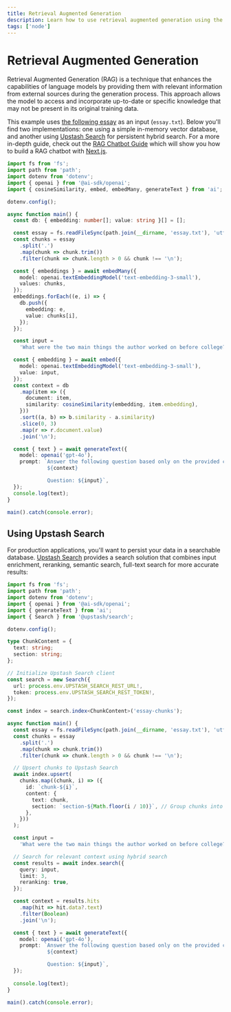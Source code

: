 ```yaml
---
title: Retrieval Augmented Generation
description: Learn how to use retrieval augmented generation using the AI SDK and Node
tags: ['node']
---
```


# Retrieval Augmented Generation

Retrieval Augmented Generation (RAG) is a technique that enhances the capabilities of language models by providing them with relevant information from external sources during the generation process.
This approach allows the model to access and incorporate up-to-date or specific knowledge that may not be present in its original training data.

This example uses [the following essay](https://raw.githubusercontent.com/run-llama/llama_index/main/docs/docs/examples/data/paul_graham/paul_graham_essay.txt) as an input (`essay.txt`). Below you'll find two implementations: one using a simple in-memory vector database, and another using [Upstash Search](https://upstash.com/docs/search) for persistent hybrid search. For a more in-depth guide, check out the [RAG Chatbot Guide](/docs/guides/rag-chatbot) which will show you how to build a RAG chatbot with [Next.js](https://nextjs.org).

```ts
import fs from 'fs';
import path from 'path';
import dotenv from 'dotenv';
import { openai } from '@ai-sdk/openai';
import { cosineSimilarity, embed, embedMany, generateText } from 'ai';

dotenv.config();

async function main() {
  const db: { embedding: number[]; value: string }[] = [];

  const essay = fs.readFileSync(path.join(__dirname, 'essay.txt'), 'utf8');
  const chunks = essay
    .split('.')
    .map(chunk => chunk.trim())
    .filter(chunk => chunk.length > 0 && chunk !== '\n');

  const { embeddings } = await embedMany({
    model: openai.textEmbeddingModel('text-embedding-3-small'),
    values: chunks,
  });
  embeddings.forEach((e, i) => {
    db.push({
      embedding: e,
      value: chunks[i],
    });
  });

  const input =
    'What were the two main things the author worked on before college?';

  const { embedding } = await embed({
    model: openai.textEmbeddingModel('text-embedding-3-small'),
    value: input,
  });
  const context = db
    .map(item => ({
      document: item,
      similarity: cosineSimilarity(embedding, item.embedding),
    }))
    .sort((a, b) => b.similarity - a.similarity)
    .slice(0, 3)
    .map(r => r.document.value)
    .join('\n');

  const { text } = await generateText({
    model: openai('gpt-4o'),
    prompt: `Answer the following question based only on the provided context:
             ${context}

             Question: ${input}`,
  });
  console.log(text);
}

main().catch(console.error);
```

## Using Upstash Search

For production applications, you'll want to persist your data in a searchable database. [Upstash Search](https://upstash.com/docs/search) provides a search solution that combines input enrichment, reranking, semantic search, full-text search for more accurate results:

```ts
import fs from 'fs';
import path from 'path';
import dotenv from 'dotenv';
import { openai } from '@ai-sdk/openai';
import { generateText } from 'ai';
import { Search } from '@upstash/search';

dotenv.config();

type ChunkContent = {
  text: string;
  section: string;
};

// Initialize Upstash Search client
const search = new Search({
  url: process.env.UPSTASH_SEARCH_REST_URL!,
  token: process.env.UPSTASH_SEARCH_REST_TOKEN!,
});

const index = search.index<ChunkContent>('essay-chunks');

async function main() {
  const essay = fs.readFileSync(path.join(__dirname, 'essay.txt'), 'utf8');
  const chunks = essay
    .split('.')
    .map(chunk => chunk.trim())
    .filter(chunk => chunk.length > 0 && chunk !== '\n');

  // Upsert chunks to Upstash Search
  await index.upsert(
    chunks.map((chunk, i) => ({
      id: `chunk-${i}`,
      content: {
        text: chunk,
        section: `section-${Math.floor(i / 10)}`, // Group chunks into sections
      },
    }))
  );

  const input =
    'What were the two main things the author worked on before college?';

  // Search for relevant context using hybrid search
  const results = await index.search({
    query: input,
    limit: 3,
    reranking: true,
  });

  const context = results.hits
    .map(hit => hit.data?.text)
    .filter(Boolean)
    .join('\n');

  const { text } = await generateText({
    model: openai('gpt-4o'),
    prompt: `Answer the following question based only on the provided context:
             ${context}

             Question: ${input}`,
  });
  
  console.log(text);
}

main().catch(console.error);
```
